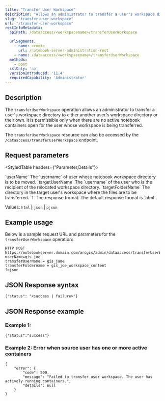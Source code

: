 ```yaml
---
title: "Transfer User Workspace"
description: "Allows an administrator to transfer a user's workspace directory to either another user's workspace directory or their own"
slug: "transfer-user-workspace"
url: "/transfer-user-workspace"
restInfoMetadata:
  apiPath: /dataaccess/<workspacename>/transferUserWorkspace

  urlSegments:
    - name: <root>
      url: /notebook-server-administration-root
    - name: /dataaccess/<workspacename>/transferUserWorkspace
  methods:
    - post
  sslOnly: 'no'
  versionIntroduced: '11.4'
  requiredCapability: 'Administrator'
---
```


## Description

The `transferUserWorkspace` operation allows an administrator to transfer a user's workspace directory to either another user's workspace directory or their own. It is permissible only when there are no active notebook containers open for the user whose workspace is being transferred.


<Note>


The `transferUserWorkspace` resource can also be accessed by the `/dataaccess/transferUserWorkspace` endpoint. 


</Note>

## Request parameters

<StyledTable headers={"Parameter,Details"}>

<StyledTableRow>
<StyledTableCell cellStyle="markdown">
`userName`
</StyledTableCell>
<StyledTableCell cellStyle="markdown">
The `username` of user whose notebook workspace directory is to be moved.
</StyledTableCell>
</StyledTableRow>

<StyledTableRow>
<StyledTableCell cellStyle="markdown">
`targetUserName`
</StyledTableCell>
<StyledTableCell cellStyle="markdown">
The `username` of the user who is the recipient of the relocated workspace directory.
</StyledTableCell>
</StyledTableRow>

<StyledTableRow>
<StyledTableCell cellStyle="markdown">
`targetFolderName`
</StyledTableCell>
<StyledTableCell cellStyle="markdown">
The directory in the target user's workspace where the files are to be transferred.
</StyledTableCell>
</StyledTableRow>

<StyledTableRow>
<StyledTableCell cellStyle="markdown">
`f` 
</StyledTableCell>
<StyledTableCell cellStyle="markdown">
The response format. The default response format is `html`.

Values: `html`  \| `json`  \| `pjson` 
</StyledTableCell>
</StyledTableRow>

</StyledTable>

## Example usage

Below is a sample request URL and parameters for the `transferUserWorkspace` operation:

```
HTTP POST
https://notebookserver.domain.com/arcgis/admin/dataaccess/transferUserWorkspace
userName=gis_joe
transferUserName = gis_jane
transferFoldername = gis_joe_workspace_content
f=json
```

## JSON Response syntax
<!-- Add a JSON syntax, if needed, in a codeblock -->
```
{"status": "<success | failure>"}

```
## JSON Response example
### Example 1:
<!-- Add a JSON example in codeblock. Always needed unless response format does not support JSON/PJSON -->
```
{"status":"success"}
```
### Example 2: Error when source user has one or more active containers
```
{
    "error": {
        "code": 500,
        "message": "Failed to transfer user workspace. The user has actively running containers.",
        "details": null
    }
}
```
